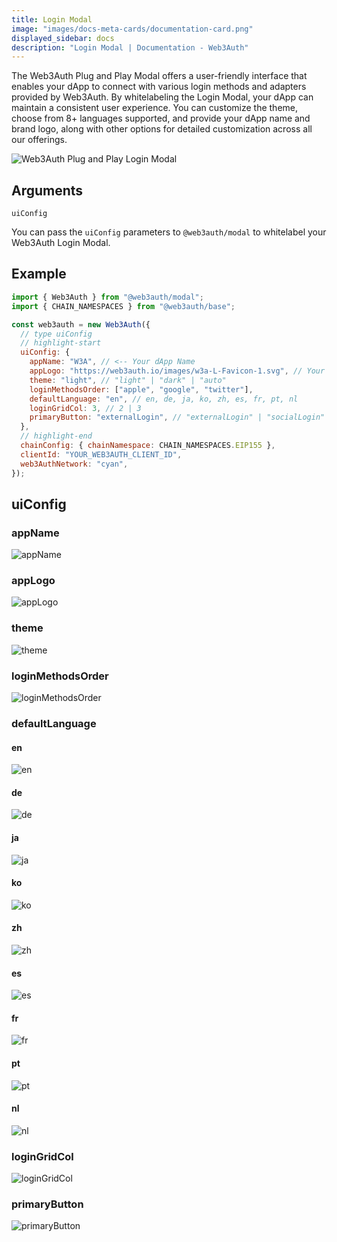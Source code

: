 ```yaml
---
title: Login Modal
image: "images/docs-meta-cards/documentation-card.png"
displayed_sidebar: docs
description: "Login Modal | Documentation - Web3Auth"
---
```



The Web3Auth Plug and Play Modal offers a user-friendly interface that enables your dApp to connect with various login methods and adapters provided
by Web3Auth. By whitelabeling the Login Modal, your dApp can maintain a consistent user experience. You can customize the theme, choose from 8+
languages supported, and provide your dApp name and brand logo, along with other options for detailed customization across all our offerings.

![Web3Auth Plug and Play Login Modal](/images/whitelabel/modal/whitelable-login-modal.gif)

## Arguments

`uiConfig`

You can pass the `uiConfig` parameters to `@web3auth/modal` to whitelabel your Web3Auth Login Modal.

<UIConfig />

## Example

```js
import { Web3Auth } from "@web3auth/modal";
import { CHAIN_NAMESPACES } from "@web3auth/base";

const web3auth = new Web3Auth({
  // type uiConfig
  // highlight-start
  uiConfig: {
    appName: "W3A", // <-- Your dApp Name
    appLogo: "https://web3auth.io/images/w3a-L-Favicon-1.svg", // Your dApp Logo URL
    theme: "light", // "light" | "dark" | "auto"
    loginMethodsOrder: ["apple", "google", "twitter"],
    defaultLanguage: "en", // en, de, ja, ko, zh, es, fr, pt, nl
    loginGridCol: 3, // 2 | 3
    primaryButton: "externalLogin", // "externalLogin" | "socialLogin" | "emailLogin"
  },
  // highlight-end
  chainConfig: { chainNamespace: CHAIN_NAMESPACES.EIP155 },
  clientId: "YOUR_WEB3AUTH_CLIENT_ID",
  web3AuthNetwork: "cyan",
});
```

## uiConfig

### appName

![appName](/images/whitelabel/modal/appName.png)

### appLogo

![appLogo](/images/whitelabel/modal/appLogo.png)

### theme

![theme](/images/whitelabel/modal/theme.png)

### loginMethodsOrder

![loginMethodsOrder](/images/whitelabel/modal/loginMethodsOrder.png)

### defaultLanguage

#### en

![en](/images/whitelabel/modal/en.png)

#### de

![de](/images/whitelabel/modal/de.png)

#### ja

![ja](/images/whitelabel/modal/ja.png)

#### ko

![ko](/images/whitelabel/modal/ko.png)

#### zh

![zh](/images/whitelabel/modal/zh.png)

#### es

![es](/images/whitelabel/modal/es.png)

#### fr

![fr](/images/whitelabel/modal/fr.png)

#### pt

![pt](/images/whitelabel/modal/pt.png)

#### nl

![nl](/images/whitelabel/modal/nl.png)

### loginGridCol

![loginGridCol](/images/whitelabel/modal/loginGridCol.png)

### primaryButton

![primaryButton](/images/whitelabel/modal/primaryButton.png)
